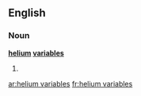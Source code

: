 ==English==

===Noun===
'''[[helium]] [[variables]]'''

# {{plural of|helium variable}}

[[ar:helium variables]]
[[fr:helium variables]]